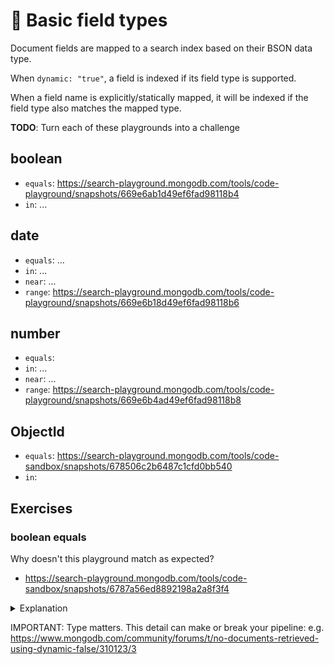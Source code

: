 # 👐 Basic field types

Document fields are mapped to a search index based on their BSON data type.

When `dynamic: "true"`, a field is indexed if its field type is supported. 

When a field name is explicitly/statically mapped, it will be indexed if the field type also matches the
mapped type.

**TODO**: Turn each of these playgrounds into a challenge

## boolean
  * `equals`: https://search-playground.mongodb.com/tools/code-playground/snapshots/669e6ab1d49ef6fad98118b4
  * `in`: ...

## date
  * `equals`: ...
  * `in`: ...
  * `near`: ...
  * `range`: https://search-playground.mongodb.com/tools/code-playground/snapshots/669e6b18d49ef6fad98118b6

## number
  * `equals`: 
  * `in`: ...
  * `near`: ...
  * `range`: https://search-playground.mongodb.com/tools/code-playground/snapshots/669e6b4ad49ef6fad98118b8

## ObjectId
  * `equals`: https://search-playground.mongodb.com/tools/code-sandbox/snapshots/678506c2b6487c1cfd0bb540
  * `in`: 

## Exercises

### boolean equals

Why doesn't this playground match as expected?
  * https://search-playground.mongodb.com/tools/code-sandbox/snapshots/6787a56ed8892198a2a8f3f4

  <details>
  <summary>Explanation</summary>
  <div>
  Because $search.equals.value is a string of "true", not an actual boolean. 
  Here's a corrected pipeline:
  ```js
  [
    {
      $search: {
        index: "default",
        equals: {
          value: true,
          path: "in_stock"
        }
      }
    }
  ]
  ```
  </div>
  </details>

IMPORTANT: Type matters. This detail can make or break your pipeline:
     e.g. https://www.mongodb.com/community/forums/t/no-documents-retrieved-using-dynamic-false/310123/3
     